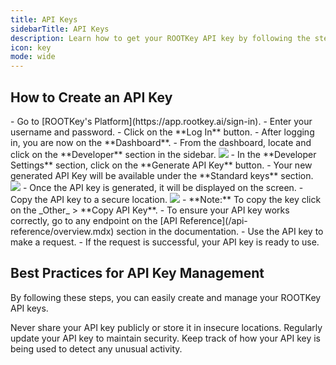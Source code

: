 ```yaml
---
title: API Keys
sidebarTitle: API Keys
description: Learn how to get your ROOTKey API key by following the steps below.
icon: key
mode: wide
---
```


## How to Create an API Key

<Steps>
  <Step title="Log in to Your Account">
    - Go to [ROOTKey's Platform](https://app.rootkey.ai/sign-in).
    - Enter your username and password.
    - Click on the **Log In** button.
  </Step>
  <Step title="Navigate to the Developer Tab">
    - After logging in, you are now on the **Dashboard**.
    - From the dashboard, locate and click on the **Developer** section in the sidebar.
    <img style={{ borderRadius: "0.5rem" }} src="./images/developer-tab-platform.png" />
  </Step>
  <Step title="Create a New API Key">
    - In the **Developer Settings** section, click on the **Generate API Key** button.
    - Your new generated API Key will be available under the **Standard keys** section.
    <img style={{ borderRadius: "0.5rem" }} src="./images/developer-tab-platform-click.png" />
  </Step>
  <Step title="Copy and Store Your API Key">
    - Once the API key is generated, it will be displayed on the screen.
    - Copy the API key to a secure location.
    <img style={{ borderRadius: "0.5rem" }} src="./images/developer-api-key-generated.png" />
    - **Note:** To copy the key click on the _Other_ > **Copy API Key**.
  </Step>
  <Step title="Verify Your API Key">
    - To ensure your API key works correctly, go to any endpoint on the [API Reference](/api-reference/overview.mdx) section in the documentation.
    - Use the API key to make a request.
    - If the request is successful, your API key is ready to use.
  </Step>
</Steps>

## Best Practices for API Key Management

By following these steps, you can easily create and manage your ROOTKey API keys. 

<AccordionGroup>
    <Accordion title="Keep your API key secure" icon="file-shield">
        Never share your API key publicly or store it in insecure locations.
    </Accordion>
    <Accordion title="Regenerate your API key periodically" icon="arrows-spin">
        Regularly update your API key to maintain security.
    </Accordion>
    <Accordion title="Monitor API usage" icon="magnifying-glass">
        Keep track of how your API key is being used to detect any unusual activity.
    </Accordion>
</AccordionGroup>


